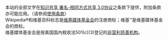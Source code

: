 本站的全部文字在<a rel="license" href="{{fullurl:Wikipedia:CC-BY-SA-3.0协议文本}}" title="Wikipedia:CC-BY-SA-3.0协议文本">知识共享 署名-相同方式共享 3.0协议</a><a rel="license" href="//creativecommons.org/licenses/by-sa/3.0/deed.zh" style="display:none;"></a>之条款下提供，附加条款亦可能应用。（请参阅<a href="//foundation.wikimedia.org/wiki/Terms_of_Use">使用条款</a>）<br />
Wikipedia®和维基百科标志是<a href="//wikimediafoundation.org">维基媒体基金会</a>的注册商标；维基™是维基媒体基金会的商标。<br />
维基媒体基金会是按美国国內稅收法501(c)(3)登记的<a href="//donate.wikimedia.org/wiki/Tax_deductibility">非营利慈善机构</a>。<br />